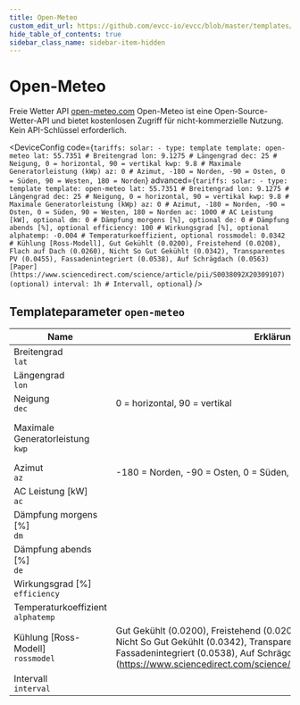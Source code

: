 ```yaml
---
title: Open-Meteo
custom_edit_url: https://github.com/evcc-io/evcc/blob/master/templates/definition/tariff/open-meteo.yaml
hide_table_of_contents: true
sidebar_class_name: sidebar-item-hidden
---
```



# Open-Meteo

<div className="device-detail-container">
  <div className="device-detail-content">
    <DeviceFeatures features="Global" />

Freie Wetter API [open-meteo.com](https://open-meteo.com) Open-Meteo ist eine Open-Source-Wetter-API und bietet kostenlosen Zugriff für nicht-kommerzielle Nutzung. Kein API-Schlüssel erforderlich.


<DeviceConfig code={`tariffs:
    solar:
      - type: template
        template: open-meteo
        lat: 55.7351 # Breitengrad
        lon: 9.1275 # Längengrad
        dec: 25 # Neigung, 0 = horizontal, 90 = vertikal
        kwp: 9.8 # Maximale Generatorleistung (kWp)
        az: 0 # Azimut, -180 = Norden, -90 = Osten, 0 = Süden, 90 = Westen, 180 = Norden`} advanced={`tariffs:
    solar:
      - type: template
        template: open-meteo
        lat: 55.7351 # Breitengrad
        lon: 9.1275 # Längengrad
        dec: 25 # Neigung, 0 = horizontal, 90 = vertikal
        kwp: 9.8 # Maximale Generatorleistung (kWp)
        az: 0 # Azimut, -180 = Norden, -90 = Osten, 0 = Süden, 90 = Westen, 180 = Norden
        ac: 1000 # AC Leistung [kW], optional
        dm: 0 # Dämpfung morgens [%], optional
        de: 0 # Dämpfung abends [%], optional
        efficiency: 100 # Wirkungsgrad [%], optional
        alphatemp: -0.004 # Temperaturkoeffizient, optional
        rossmodel: 0.0342 # Kühlung [Ross-Modell], Gut Gekühlt (0.0200), Freistehend (0.0208), Flach auf Dach (0.0260), Nicht So Gut Gekühlt (0.0342), Transparentes PV (0.0455), Fassadenintegriert (0.0538), Auf Schrägdach (0.0563) [Paper](https://www.sciencedirect.com/science/article/pii/S0038092X20309107) (optional)
        interval: 1h # Intervall, optional`} />
  </div>
  <div className="device-detail-icon">
    <evcc-icon
      type="tariff"
      name="open-meteo"
      size="400px"
      alt="Open-Meteo"
      className="device-detail-icon-img"
    ></evcc-icon>
  </div>
</div>

## Templateparameter `open-meteo`

| Name | Erklärung | Wert | Optional |
|-----------|-----------|------|----------|
| Breitengrad<br/>`lat` |  | Beispiel: `55.7351` | ja |
| Längengrad<br/>`lon` |  | Beispiel: `9.1275` | ja |
| Neigung<br/>`dec` | 0 = horizontal, 90 = vertikal | Beispiel: `25` | ja |
| Maximale Generatorleistung<br/>`kwp` |  | Beispiel: `9.8`<br/>Einheit: kWp | ja |
| Azimut<br/>`az` | -180 = Norden, -90 = Osten, 0 = Süden, 90 = Westen, 180 = Norden |  | ja |
| AC Leistung \[kW\]<br/>`ac` |  | Standard: `1000` | nein |
| Dämpfung morgens \[%\]<br/>`dm` |  |  | nein |
| Dämpfung abends \[%\]<br/>`de` |  |  | nein |
| Wirkungsgrad \[%\]<br/>`efficiency` |  | Standard: `100` | nein |
| Temperaturkoeffizient<br/>`alphatemp` |  | Standard: `-0.004` | nein |
| Kühlung \[Ross-Modell\]<br/>`rossmodel` | Gut Gekühlt (0.0200), Freistehend (0.0208), Flach auf Dach (0.0260), Nicht So Gut Gekühlt (0.0342), Transparentes PV (0.0455), Fassadenintegriert (0.0538), Auf Schrägdach (0.0563) \[Paper\](https://www.sciencedirect.com/science/article/pii/S0038092X20309107) | Standard: `0.0342` | nein |
| Intervall<br/>`interval` |  | Standard: `1h` | nein |

